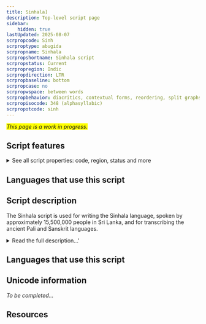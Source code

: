 ```yaml
---
title: Sinhala]
description: Top-level script page
sidebar:
    hidden: true
lastUpdated: 2025-08-07
scrpropcode: Sinh
scrproptype: abugida
scrpropname: Sinhala
scrpropshortname: Sinhala script
scrpropstatus: Current
scrpropregion: Indic
scrpropdirection: LTR
scrpropbaseline: bottom
scrpropcase: no
scrpropwspace: between words
scrpropbehavior: diacritics, contextual forms, reordering, split graphs, required ligatures
scrpropisocode: 348 (alphasyllabic)
scrpropotcode: sinh
---
```


<span style='background-color:yellow'>_This page is a work in progress._</span>


## Script features

<details>
<summary> See all script properties: code, region, status and more</summary>
<ScriptInfo />
</details>

## Languages that use this script

<WsList script='Sinh' wsMax='5' />

## Script description

The Sinhala script is used for writing the Sinhala language, spoken by approximately 15,500,000 people in Sri Lanka, and for transcribing the ancient Pali and Sanskrit languages.

<details><summary>Read the full description...'</summary>_Not yet available._</details>

## Languages that use this script

<WsList script='Sinh' wsMax='5' />

## Unicode information

_To be completed..._

## Resources

<ScriptResources detailSummary='seemore' />

